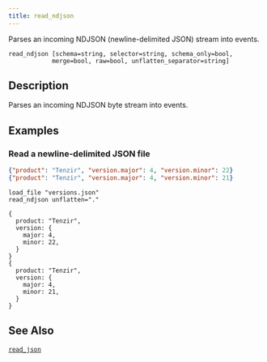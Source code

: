 ```yaml
---
title: read_ndjson
---
```


Parses an incoming NDJSON (newline-delimited JSON) stream into events.

```tql
read_ndjson [schema=string, selector=string, schema_only=bool,
            merge=bool, raw=bool, unflatten_separator=string]
```

## Description

Parses an incoming NDJSON byte stream into events.


<ParsingOptions />

## Examples

### Read a newline-delimited JSON file

```json title="versions.json"
{"product": "Tenzir", "version.major": 4, "version.minor": 22}
{"product": "Tenzir", "version.major": 4, "version.minor": 21}
```

```tql
load_file "versions.json"
read_ndjson unflatten="."
```

```tql
{
  product: "Tenzir",
  version: {
    major: 4,
    minor: 22,
  }
}
{
  product: "Tenzir",
  version: {
    major: 4,
    minor: 21,
  }
}
```

## See Also

[`read_json`](read_json)
